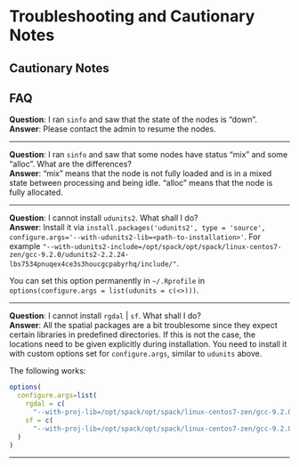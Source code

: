 # Troubleshooting and Cautionary Notes

## Cautionary Notes

## FAQ

**Question**: I ran `sinfo` and saw that the state of the nodes is "down".  
**Answer**: Please contact the admin to resume the nodes.

---

**Question**: I ran `sinfo` and saw that some nodes have status "mix" and some "alloc". What are the differences?  
**Answer**: "mix" means that the node is not fully loaded and is in a mixed state between processing and being idle. "alloc" means that the node is fully allocated.

---

**Question**: I cannot install `udunits2`. What shall I do?  
**Answer**: Install it via `install.packages('udunits2', type = 'source',  configure.args='--with-udunits2-lib=<path-to-installation>'`.
For example `"--with-udunits2-include=/opt/spack/opt/spack/linux-centos7-zen/gcc-9.2.0/udunits2-2.2.24-lbs7534pnuqex4ce3s3houcgcpabyrhq/include/"`.

You can set this option permanently in `~/.Rprofile` in `options(configure.args = list(udunits = c(<>)))`.

---

**Question**: I cannot install `rgdal` | `sf`. What shall I do?  
**Answer**: All the spatial packages are a bit troublesome since they expect certain libraries in predefined directories. If this is not the case, the locations need to be given explicitly during installation. You need to install it with custom options set for `configure.args`, similar to `udunits` above.

The following works:

```r
options(
  configure.args=list(
    rgdal = c(
      "--with-proj-lib=/opt/spack/opt/spack/linux-centos7-zen/gcc-9.2.0/proj-5.2.0-az6mkj55zpnh6fmg2ae5wyrmhfiynxfx/lib"),
    sf = c(
      "--with-proj-lib=/opt/spack/opt/spack/linux-centos7-zen/gcc-9.2.0/proj-5.2.0-az6mkj55zpnh6fmg2ae5wyrmhfiynxfx/lib")
  )
)
```

---

